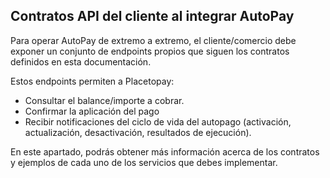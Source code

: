 
<HeroPattern />

## Contratos API del cliente al integrar AutoPay

Para operar AutoPay de extremo a extremo, el cliente/comercio debe exponer un conjunto de endpoints propios que siguen los contratos definidos en esta documentación.

Estos endpoints permiten a Placetopay:
- Consultar el balance/importe a cobrar.
- Confirmar la aplicación del pago
- Recibir notificaciones del ciclo de vida del autopago (activación, actualización, desactivación, resultados de ejecución).

En este apartado, podrás obtener más información acerca de los contratos y ejemplos de cada uno de los servicios que debes implementar.

<CenteredContainer>
  <ImageZoom
      src="/autopay-flow.png"
      alt="AutoPay flow"
      className="w-full h-auto shadow rounded-md my-0 transition-transform duration-300 ease-in-out cursor-pointer hover:scale-110 focus:scale-110"
  />
</CenteredContainer>
